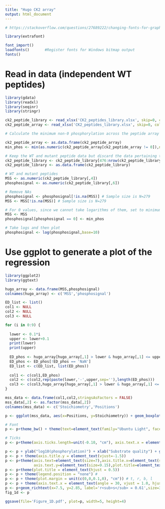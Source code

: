 ```yaml
---
title: "Hugo CK2 array"
output: html_document
---
```


```r

# https://stackoverflow.com/questions/27689222/changing-fonts-for-graphs-in-r

library(extrafont)

font_import()
loadfonts()       #Register fonts for Windows bitmap output
fonts() 

```


# Read in data (independent WT peptides)

```r

library(gdata)
library(readxl)
library(seqinr)
library(stringr)

ck2_peptide_library <- read_xlsx('CK2_peptides_library.xlsx', skip=0, col_names=TRUE, sheet=1)
ck2_peptide_array <- read_xlsx('CK2_peptides_library.xlsx', skip=0, col_names=TRUE, sheet=2)

# Calculate the minimum non-0 phosphorylation across the peptide array

ck2_peptide_array <- as.data.frame(ck2_peptide_array)
min_phos <- min(as.numeric(ck2_peptide_array[ck2_peptide_array != 0]),na.rm=T)

# Keep the WT and mutant peptide data but discard the data pertaining to orthologues
ck2_peptide_library <- ck2_peptide_library[476:nrow(ck2_peptide_library),]
ck2_peptide_library <- as.data.frame(ck2_peptide_library)

# WT and mutant peptides
MSS <- as.numeric(ck2_peptide_library[,4])
phosphosignal <- as.numeric(ck2_peptide_library[,6])

# Remove NAs
phosphosignal <- phosphosignal[!is.na(MSS)] # Sample size is N=279
MSS <- MSS[!is.na(MSS)] # Sample size is N=279

# For 0 values, since we cannot take logarithms of them, set to minimum phosphorylation that was found across the peptide array
MSS <- MSS
phosphosignal[phosphosignal == 0] <- min_phos

# Take logs and then plot
phosphosignal <- log(phosphosignal,base=10)

```

# Use ggplot to generate a plot of the regression

```r

library(ggplot2)
library(ggtext)

hugo_array <- data.frame(MSS,phosphosignal)
colnames(hugo_array) <- c('MSS','phosphosignal')

ED_list <- list()
col1 <- NULL
col2 <- NULL
col3 <- NULL

for (i in 0:9) {
  
  lower <- 0.1*i
  upper <- lower+0.1
  print(lower)
  print(upper)
  
  ED_phos <- hugo_array[hugo_array[,1] > lower & hugo_array[,1] <= upper,2]
  ED_phos <- ED_phos[!ED_phos == 'NaN']
  ED_list <- c(ED_list, list(ED_phos))
  
  col1 <- c(col1,ED_phos)
  col2 <- c(col2,rep(paste(lower,'-',upper,sep=''),length(ED_phos)))
  col3 <- c(col3,hugo_array[hugo_array[,1] > lower & hugo_array[,1] <= upper,1])
}

mss_data <- data.frame(col1,col2,stringsAsFactors = FALSE)
mss_data[,2] <- as.factor(mss_data[,2])
colnames(mss_data) <- c('Stoichiometry','Positions')

p <- ggplot(mss_data, aes(x=Positions, y=Stoichiometry)) + geom_boxplot(fill='white',color=colors()[132], lwd=0.90, notch=FALSE,fatten=0.75,outlier.shape=NA,width=0.6) + geom_jitter(width = 0.2, color=colors()[132],size=0.6) 

# Font
p <- p+theme_bw() + theme(text=element_text(family="Ubuntu Light", face="plain", size=15), panel.border = element_rect(color="black", size=1.2, linetype="solid"))

# Ticks
p <- p+theme(axis.ticks.length=unit(-0.10, "cm"), axis.text.x = element_text(margin=unit(c(0.2,0.2,0.2,0.2), "cm")), axis.text.y = element_text(margin=unit(c(0.2,0.2,0.2,0.2), "cm")) )

p <- p + ylab("log10(phosphorylation)") + xlab("Substrate quality") + ggtitle('')
p <- p + theme(axis.title.y = element_text(vjust=-1.5))
p <- p+theme(axis.text=element_text(size=7),axis.title.x=element_text(size=10,face="plain"),axis.title.y=element_text(size=11,face="plain"),
             axis.text.y=element_text(size=9.15),plot.title=element_text(size=18,face='bold'))
p <- p+theme(plot.title = element_text(hjust = 0.5))
p <- p + theme(legend.position = "none") #  
p <- p + theme(plot.margin = unit(c(0,0,0.1,0), "cm")) # t, r, b, l
p <- p + theme(axis.text.x = element_text(angle = 30, vjust = 1.0, hjust=1))
p <- p+geom_richtext(x=7.5, y=2.85, label='r<sub>s</sub> = 0.61',size=3.5,fontface='plain',col='black',label.color = NA)               
fig_1d <- p

ggsave(file='Figure_1D.pdf', plot=p, width=5, height=4)


```

